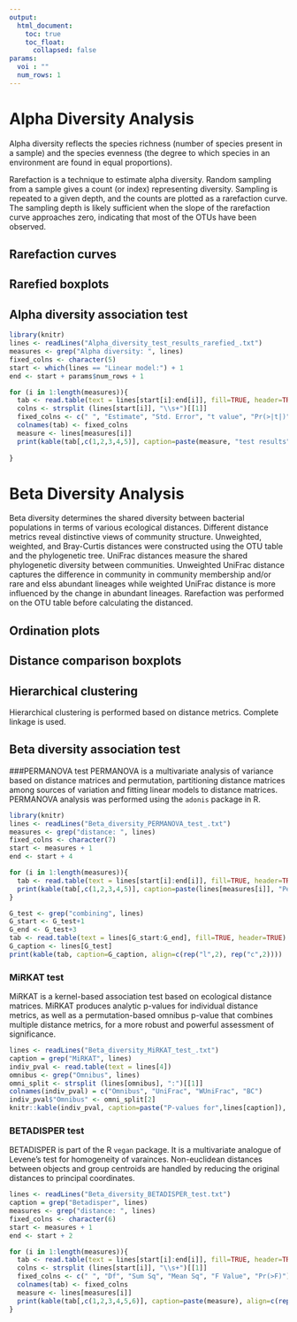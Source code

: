 ```yaml
---
output:
  html_document:
    toc: true
    toc_float:
      collapsed: false
params:
  voi : ""
  num_rows: 1
---
```


# Alpha Diversity Analysis
Alpha diversity reflects the species richness (number of species present in a sample) and the species evenness (the degree to which species in an environment are found in equal proportions). 

Rarefaction is a technique to estimate alpha diversity. Random sampling from a sample gives a count (or index) representing diversity. Sampling is repeated to a given depth, and the counts are plotted as a rarefaction curve. The sampling depth is likely sufficient when the slope of the rarefaction curve approaches zero, indicating that most of the OTUs have been observed. 

## Rarefaction curves
<div>
<object data="Alpha_diversity_Rarefaction_Curve_.png" width="900" height="600">
</object>
</div>


## Rarefied boxplots
<div>
<object data="Alpha_diversity_boxplot_rarefied.png" width="900" height="600">
</object>
</div>

## Alpha diversity association test

```r
library(knitr)
lines <- readLines("Alpha_diversity_test_results_rarefied_.txt")
measures <- grep("Alpha diversity: ", lines)
fixed_colns <- character(5)
start <- which(lines == "Linear model:") + 1
end <- start + params$num_rows + 1

for (i in 1:length(measures)){
  tab <- read.table(text = lines[start[i]:end[i]], fill=TRUE, header=TRUE)
  colns <- strsplit (lines[start[i]], "\\s+")[[1]]
  fixed_colns <- c(" ", "Estimate", "Std. Error", "t value", "Pr(>|t|)")
  colnames(tab) <- fixed_colns
  measure <- lines[measures[i]]
  print(kable(tab[,c(1,2,3,4,5)], caption=paste(measure, "test results"), align=c(rep("l",4), rep("c",4))))
  
}
```


# Beta Diversity Analysis
Beta diversity determines the shared diversity between bacterial populations in terms of various ecological distances. Different distance metrics reveal distinctive views of community structure. Unweighted, weighted, and Bray-Curtis distances were constructed using the OTU table and the phylogenetic tree. UniFrac distances measure the shared phylogenetic diversity between communities. Unweighted UniFrac distance captures the difference in community in community membership and/or rare and elss abundant lineages while weighted UniFrac distance is more influenced by the change in abundant lineages. Rarefaction was performed on the OTU table before calculating the distanced. 

## Ordination plots
<div>
<object data="Beta_diversity_ordination_cmd_`r params$voi`.png" width="900" height="600">
</object>
</div>


## Distance comparison boxplots
<div>
<object data="Beta_diversity_btw_TRUE_wth_TRUE_no_strata_boxplot.png" width="900" height="600">
</object>
</div>


## Hierarchical clustering

Hierarchical clustering is performed based on distance metrics. Complete linkage is used.

<div>
<object data="Beta_diversity_Hierachical_clustering_.pdf" type="application/pdf" width="900" height="600">
</object>
</div>

## Beta diversity association test

###PERMANOVA test
PERMANOVA is a multivariate analysis of variance based on distance matrices and permutation, partitioning distance matrices among sources of variation and fitting linear models to distance matrices. PERMANOVA analysis was performed using the <code>adonis</code> package in R.
```r
library(knitr)
lines <- readLines("Beta_diversity_PERMANOVA_test_.txt")
measures <- grep("distance: ", lines)
fixed_colns <- character(7)
start <- measures + 1
end <- start + 4

for (i in 1:length(measures)){
  tab <- read.table(text = lines[start[i]:end[i]], fill=TRUE, header=TRUE)
  print(kable(tab[,c(1,2,3,4,5)], caption=paste(lines[measures[i]], "Permanova"), align=c(rep("l",5), rep("c",5))))
}

G_test <- grep("combining", lines)
G_start <- G_test+1
G_end <- G_test+3
tab <- read.table(text = lines[G_start:G_end], fill=TRUE, header=TRUE)
G_caption <- lines[G_test]
print(kable(tab, caption=G_caption, align=c(rep("l",2), rep("c",2))))


```

### MiRKAT test
MiRKAT is a kernel-based association test based on ecological distance matrices. MiRKAT produces analytic p-values for individual distance metrics, as well as a permutation-based omnibus p-value that combines multiple distance metrics, for a more robust and powerful assessment of significance.


```r
lines <- readLines("Beta_diversity_MiRKAT_test_.txt")
caption = grep("MiRKAT", lines)
indiv_pval <- read.table(text = lines[4])
omnibus <- grep("Omnibus", lines)
omni_split <- strsplit (lines[omnibus], ":")[[1]]
colnames(indiv_pval) = c("Omnibus", "UniFrac", "WUniFrac", "BC")
indiv_pval$"Omnibus" <- omni_split[2]
knitr::kable(indiv_pval, caption=paste("P-values for",lines[caption]), align=c(rep("l",4), rep("c",4)) )
```

### BETADISPER test
BETADISPER is part of the R <code>vegan</code> package. It is a multivariate analogue of Levene's test for homogeneity of varainces. Non-euclidean distances between objects and group centroids are handled by reducing the original distances to principal coordinates. 
```r
lines <- readLines("Beta_diversity_BETADISPER_test.txt")
caption = grep("Betadisper", lines)
measures <- grep("distance: ", lines)
fixed_colns <- character(6)
start <- measures + 1
end <- start + 2

for (i in 1:length(measures)){
  tab <- read.table(text = lines[start[i]:end[i]], fill=TRUE, header=TRUE)
  colns <- strsplit (lines[start[i]], "\\s+")[[1]]
  fixed_colns <- c(" ", "Df", "Sum Sq", "Mean Sq", "F Value", "Pr(>F)")
  colnames(tab) <- fixed_colns
  measure <- lines[measures[i]]
  print(kable(tab[,c(1,2,3,4,5,6)], caption=paste(measure), align=c(rep("l",6), rep("c",6))))
}
```
